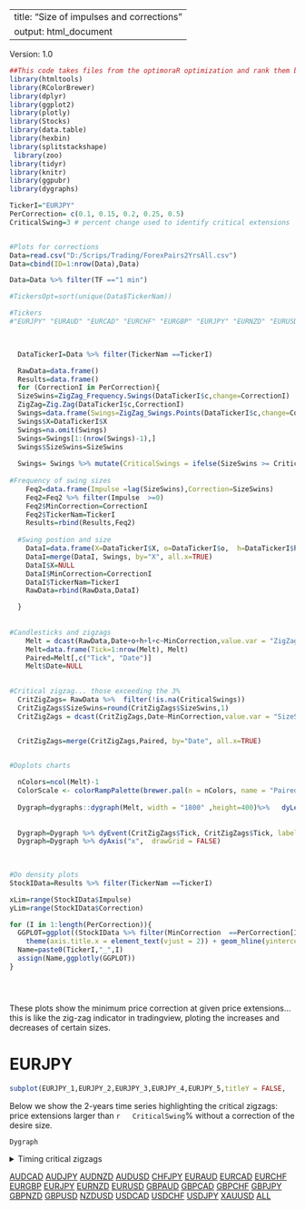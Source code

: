 
---
title: "Size of impulses and corrections"
output: html_document
---

<style>
.main-container {
    max-width: 940px;
    margin-left: 0;
    margin-right: auto;
}
</style>


Version: 1.0

```r
##This code takes files from the optimoraR optimization and rank them by best results.
library(htmltools)
library(RColorBrewer)
library(dplyr)
library(ggplot2)
library(plotly)
library(Stocks)
library(data.table)
library(hexbin)
library(splitstackshape)
 library(zoo)
library(tidyr)
library(knitr)
library(ggpubr)
library(dygraphs)

TickerI="EURJPY"
PerCorrection= c(0.1, 0.15, 0.2, 0.25, 0.5)
CriticalSwing=3 # percent change used to identify critical extensions


#Plots for corrections
Data=read.csv("D:/Scrips/Trading/ForexPairs2YrsAll.csv")
Data=cbind(ID=1:nrow(Data),Data)

Data=Data %>% filter(TF =="1 min")

#TickersOpt=sort(unique(Data$TickerNam))

#Tickers
#"EURJPY" "EURAUD" "EURCAD" "EURCHF" "EURGBP" "EURJPY" "EURNZD" "EURUSD" "GBPAUD" "GBPCAD" "GBPCHF" "GBPJPY" "GBPNZD" "GBPUSD" "NZDUSD" "USDCAD" "USDCHF" "USDJPY" "XAUUSD"

 

  DataTickerI=Data %>% filter(TickerNam ==TickerI)

  RawData=data.frame()
  Results=data.frame()
  for (CorrectionI in PerCorrection){
  SizeSwins=ZigZag_Frequency.Swings(DataTickerI$c,change=CorrectionI)
  ZigZag=Zig.Zag(DataTickerI$c,CorrectionI)
  Swings=data.frame(Swings=ZigZag_Swings.Points(DataTickerI$c,change=CorrectionI))
  Swings$X=DataTickerI$X
  Swings=na.omit(Swings) 
  Swings=Swings[1:(nrow(Swings)-1),]
  Swings$SizeSwins=SizeSwins
  
  Swings= Swings %>% mutate(CriticalSwings = ifelse(SizeSwins >= CriticalSwing |SizeSwins <= -CriticalSwing , Swings, NA))
            
#Frequency of swing sizes
    Feq2=data.frame(Impulse =lag(SizeSwins),Correction=SizeSwins)
    Feq2=Feq2 %>% filter(Impulse  >=0)
    Feq2$MinCorrection=CorrectionI
    Feq2$TickerNam=TickerI
    Results=rbind(Results,Feq2)
    
  #Swing postion and size 
    DataI=data.frame(X=DataTickerI$X, o=DataTickerI$o,  h=DataTickerI$h,l=DataTickerI$l,c=DataTickerI$c, Date=DataTickerI$Date, ZigZag)
    DataI=merge(DataI, Swings, by="X", all.x=TRUE)
    DataI$X=NULL
    DataI$MinCorrection=CorrectionI
    DataI$TickerNam=TickerI
    RawData=rbind(RawData,DataI)

  }
  
  
#Candlesticks and zigzags
    Melt = dcast(RawData,Date+o+h+l+c~MinCorrection,value.var = "ZigZag")
    Melt=data.frame(Tick=1:nrow(Melt), Melt) 
    Paired=Melt[,c("Tick", "Date")]
    Melt$Date=NULL
    

#Critical zigzag... those exceeding the 3%
  CritZigZags= RawData %>%  filter(!is.na(CriticalSwings))
  CritZigZags$SizeSwins=round(CritZigZags$SizeSwins,1)
  CritZigZags = dcast(CritZigZags,Date~MinCorrection,value.var = "SizeSwins")


  CritZigZags=merge(CritZigZags,Paired, by="Date", all.x=TRUE)

  
#Doplots charts

  nColors=ncol(Melt)-1
  ColorScale <- colorRampPalette(brewer.pal(n = nColors, name = "Paired") ) #c("yellow","orange", "red"))   
  
  Dygraph=dygraphs::dygraph(Melt, width = "1800" ,height=400)%>%   dyLegend(width = "1200") %>% dyCandlestick() %>% dyOptions(colors = ColorScale(nColors))
  
  
  Dygraph=Dygraph %>% dyEvent(CritZigZags$Tick, CritZigZags$Tick, labelLoc = "bottom",color ="pink", strokePattern ="dotted")
  Dygraph=Dygraph %>% dyAxis("x",  drawGrid = FALSE) 
  
  

#Do density plots
StockIData=Results %>% filter(TickerNam ==TickerI)

xLim=range(StockIData$Impulse)
yLim=range(StockIData$Correction)

for (I in 1:length(PerCorrection)){
  GGPLOT=ggplot((StockIData %>% filter(MinCorrection  ==PerCorrection[I])), aes(x = Impulse , y = Correction )) + geom_hex(show.legend=FALSE ) +  xlim(xLim) + ylim(yLim)+labs(x=PerCorrection[I]) +
    theme(axis.title.x = element_text(vjust = 2)) + geom_hline(yintercept=-CriticalSwing, linetype="dashed", color = "red",size=0.5)+ geom_vline(xintercept=CriticalSwing, linetype="dashed", color = "red",size=0.5)
  Name=paste0(TickerI,"_",I)
  assign(Name,ggplotly(GGPLOT))
}





```



These plots show the minimum price correction at given price extensions... this is like the zig-zag indicator in tradingview, ploting the increases and decreases of certain sizes.






# EURJPY

```r


subplot(EURJPY_1,EURJPY_2,EURJPY_3,EURJPY_4,EURJPY_5,titleY = FALSE,   titleX = TRUE, margin = 0.015,nrows =1)


```


Below we show the 2-years time series highlighting the critical zigzags: price extensions larger than ``r   CriticalSwing``% without a correction of the desire size.

```r


Dygraph


```





<details>
  <summary>Timing critical zigzags</summary>
```r
#do tABLE
knitr::kable(CritZigZags)

```
</details> 




[AUDCAD](https://camilo-mora.github.io/OptiMoraR/01_AUDCAD.html) 
[AUDJPY](https://camilo-mora.github.io/OptiMoraR/02_AUDJPY.html)
[AUDNZD](https://camilo-mora.github.io/OptiMoraR/03_AUDNZD.html) 
[AUDUSD](https://camilo-mora.github.io/OptiMoraR/04_AUDUSD.html) 
[CHFJPY](https://camilo-mora.github.io/OptiMoraR/05_CHFJPY.html) 
[EURAUD](https://camilo-mora.github.io/OptiMoraR/06_EURAUD.html) 
[EURCAD](https://camilo-mora.github.io/OptiMoraR/07_EURCAD.html) 
[EURCHF](https://camilo-mora.github.io/OptiMoraR/08_EURCHF.html) 
[EURGBP](https://camilo-mora.github.io/OptiMoraR/09_EURGBP.html) 
[EURJPY](https://camilo-mora.github.io/OptiMoraR/10_EURJPY.html) 
[EURNZD](https://camilo-mora.github.io/OptiMoraR/11_EURNZD.html) 
[EURUSD](https://camilo-mora.github.io/OptiMoraR/12_EURUSD.html) 
[GBPAUD](https://camilo-mora.github.io/OptiMoraR/13_GBPAUD.html) 
[GBPCAD](https://camilo-mora.github.io/OptiMoraR/14_GBPCAD.html) 
[GBPCHF](https://camilo-mora.github.io/OptiMoraR/15_GBPCHF.html) 
[GBPJPY](https://camilo-mora.github.io/OptiMoraR/16_GBPJPY.html) 
[GBPNZD](https://camilo-mora.github.io/OptiMoraR/17_GBPNZD.html) 
[GBPUSD](https://camilo-mora.github.io/OptiMoraR/18_GBPUSD.html) 
[NZDUSD](https://camilo-mora.github.io/OptiMoraR/19_NZDUSD.html) 
[USDCAD](https://camilo-mora.github.io/OptiMoraR/20_USDCAD.html) 
[USDCHF](https://camilo-mora.github.io/OptiMoraR/21_USDCHF.html) 
[USDJPY](https://camilo-mora.github.io/OptiMoraR/22_USDJPY.html) 
[XAUUSD](https://camilo-mora.github.io/OptiMoraR/23_XAUUSD.html) 
[ALL](https://camilo-mora.github.io/OptiMoraR/24_ALL.html) 

    